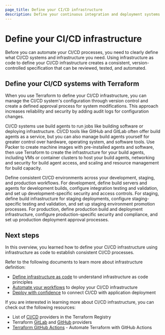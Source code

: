 ```yaml
---
page_title: Define your CI/CD infrastructure
description: Define your continuous integration and deployment systems using infrastructure as code to establish consistent CI/CD processes.
---
```


# Define your CI/CD infrastructure

Before you can automate your CI/CD processes, you need to clearly define what CI/CD systems and infrastructure you need. Using infrastructure as code to define your CI/CD infrastructure creates a consistent, version-controlled specification that can be reviewed, tested, and automated.

## Define your CI/CD systems with Terraform

When you use Terraform to define your CI/CD infrastructure, you can manage the CI/CD system's configuration through version control and create a defined approval process for system modifications. This approach increases reliability and security by adding audit logs for configuration changes.

CI/CD systems use build agents to run jobs like building software or deploying infrastructure. CI/CD tools like GitHub and GitLab often offer build agents as a service, but you can also manage build agents yourself for greater control over hardware, operating system, and software tools. Use Packer to create machine images with pre-installed agents and software, then use Terraform to create the infrastructure for your build agents, including VMs or container clusters to host your build agents, networking and security for build agent access, and scaling and resource management for build capacity.

Define consistent CI/CD environments across your development, staging, and production workflows. For development, define build servers and agents for development builds, configure integration testing and validation, and set up development-specific security and access controls. For staging, define build infrastructure for staging deployments, configure staging-specific testing and validation, and set up staging environment promotion processes. For production, define production build and deployment infrastructure, configure production-specific security and compliance, and set up production deployment approval processes.

## Next steps

In this overview, you learned how to define your CI/CD infrastructure using infrastructure as code to establish consistent CI/CD processes.

Refer to the following documents to learn more about infrastructure definition:

- [Define infrastructure as code](/well-architected-framework/define-and-automate-processes/define/infrastructure) to understand infrastructure as code principles
- [Automate your workflows](/well-architected-framework/define-and-automate-processes/automate/) to deploy your CI/CD infrastructure
- [Deploy with confidence](/well-architected-framework/define-and-automate-processes/deploy/) to connect CI/CD with application deployment

If you are interested in learning more about CI/CD infrastructure, you can check out the following resources:

- List of [CI/CD](https://registry.terraform.io/browse/providers?category=ci-cd) providers in the Terraform Registry
- Terraform [GitLab](https://registry.terraform.io/providers/gitlabhq/gitlab/latest/docs/resources/runner) and [GitHub](https://registry.terraform.io/providers/integrations/github/latest/docs) providers
- [Terraform GitHub Actions](/terraform/tutorials/automation/github-actions) - Automate Terraform with GitHub Actions